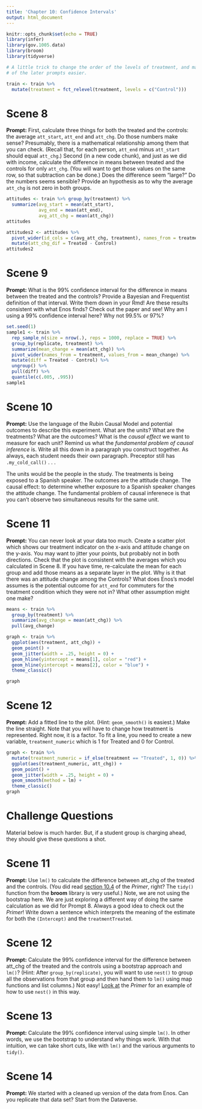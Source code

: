 ```yaml
---
title: 'Chapter 10: Confidence Intervals'
output: html_document
---
```


```r
knitr::opts_chunk$set(echo = TRUE)
library(infer)
library(gov.1005.data)
library(broom)
library(tidyverse)

# A little trick to change the order of the levels of treatment, and make some
# of the later prompts easier.

train <- train %>% 
  mutate(treatment = fct_relevel(treatment, levels = c("Control")))
```

# Scene 8

**Prompt:**  First, calculate three things for both the treated and the controls: the average `att_start`, `att_end` and `att_chg`.  Do those numbers make sense? Presumably, there is a mathematical relationship among them that you can check. (Recall that, for each person, `att_end` minus `att_start` should equal `att_chg`.) Second (in a new code chunk), and just as we did with income, calculate the difference in means between  treated and the controls for only `att_chg`. (You will want to get those values on the same row, so that subtraction can be done.) Does the difference seem "large?" Do the numbers seems sensible?  Provide an hypothesis as to why the average `att_chg` is not zero in both groups.

```r
attitudes <- train %>% group_by(treatment) %>%
  summarize(avg_start = mean(att_start),
            avg_end = mean(att_end),
            avg_att_chg = mean(att_chg)) 
attitudes
```

```r
attitudes2 <- attitudes %>% 
  pivot_wider(id_cols = c(avg_att_chg, treatment), names_from = treatment, values_from = avg_att_chg) %>%
  mutate(att_chg_dif = Treated - Control)
attitudes2
```



# Scene 9

**Prompt:** What is the 99% confidence interval for the difference in means between the treated and the controls? Provide a Bayesian and Frequentist definition of that interval. Write them down in your Rmd! Are these results consistent with what Enos finds? Check out the paper and see! Why am I using a 99% confidence interval here? Why not 99.5% or 97%?

```r
set.seed(1)
sample1 <- train %>%
  rep_sample_n(size = nrow(.), reps = 1000, replace = TRUE) %>%
  group_by(replicate, treatment) %>% 
  summarize(mean_change = mean(att_chg)) %>%
  pivot_wider(names_from = treatment, values_from = mean_change) %>%
  mutate(diff = Treated - Control) %>%
  ungroup() %>%
  pull(diff) %>%
  quantile(c(.005, .995))
sample1

```



# Scene 10

**Prompt:** Use the language of the Rubin Causal Model and potential outcomes to describe this experiment. What are the units? What are the treatments? What are the outcomes? What is the *causal effect* we want to measure for each unit? Remind us what the *fundamental problem of causal inference* is. Write all this down in a paragraph you construct together. As always, each student needs their own paragraph. Preceptor still has `.my_cold_call()` . . .

The units would be the people in the study.
The treatments is being exposed to a Spanish speaker.
The outcomes are the attitude change.
The causal effect: to determine whether exposure to a Spanish speaker changes the attitude change. 
The fundamental problem of causal inferenece is that you can't observe two simultaneous results for the same unit. 

# Scene 11

**Prompt:** You can never look at your data too much. Create a scatter plot which shows our treatment indicator on the x-axis and attitude change on the y-axis. You may want to jitter your points, but probably not in both directions. Check that the plot is consistent with the averages which you calculated in Scene 8.  If you have time, re-calculate the mean for each group and add those means as a separate layer in the plot. Why is it that there was an attitude change among the Controls? What does Enos's model assumes is the potential outcome for `att_end` for commuters for the treatment condition which they were not in? What other assumption might one make?

```r
means <- train %>%
  group_by(treatment) %>%
  summarize(avg_change = mean(att_chg)) %>%
  pull(avg_change)

graph <- train %>%
  ggplot(aes(treatment, att_chg)) +
  geom_point() +
  geom_jitter(width = .25, height = 0) +
  geom_hline(yintercept = means[1], color = "red") +
  geom_hline(yintercept = means[2], color = "blue") +
  theme_classic()

graph

```


# Scene 12

**Prompt:** Add a fitted line to the plot. (Hint: `geom_smooth()` is easiest.) Make the line straight. Note that you will have to change how treatment is represented. Right now, it is a factor. To fit a line, you need to create a new variable, `treatment_numeric` which is 1 for Treated and 0 for Control. 

```r
graph <- train %>%
  mutate(treatment_numeric = if_else(treatment == "Treated", 1, 0)) %>%
  ggplot(aes(treatment_numeric, att_chg)) +
  geom_point() +
  geom_jitter(width = .25, height = 0) +
  geom_smooth(method = lm) +
  theme_classic()
graph

```



# Challenge Questions

Material below is much harder. But, if a student group is charging ahead, they should give these questions a shot.

# Scene 11 

**Prompt:** Use `lm()` to calculate the difference between att_chg of the treated and the controls. (You did read [section 10.4](https://davidkane9.github.io/PPBDS/10-confidence-intervals.html#using-lm-and-tidy-as-a-shortcut) of the *Primer*, right? The `tidy()` function from the **broom** library is very useful.) Note, we are not using the bootstrap here. We are just exploring a different way of doing the same calculation as we did for Prompt 8. Always a good idea to check out the *Primer*! Write down a sentence which interprets the meaning of the estimate for both the `(Intercept)` and the `treatmentTreated`.

# Scene 12

**Prompt:** Calculate the 99% confidence interval for the difference between att_chg of the treated and the controls using a bootstrap approach and `lm()`? (Hint: After `group_by(replicate)`, you will want to use `nest()` to group all the observations from that group and then hand them to `lm()` using map functions and list columns.) Not easy! [Look at](https://davidkane9.github.io/PPBDS/11-regression.html#uncertainty-in-simple-linear-regressions) the *Primer* for an example of how to use `nest()` in this way.


# Scene 13

**Prompt:** Calculate the 99% confidence interval using simple `lm()`. In other words, we use the bootstrap to understand why things work. With that intuition, we can take short cuts, like with `lm()` and the various arguments to `tidy()`.

# Scene 14

**Prompt:** We started with a cleaned up version of the data from Enos. Can you replicate that data set? Start from the Dataverse.


